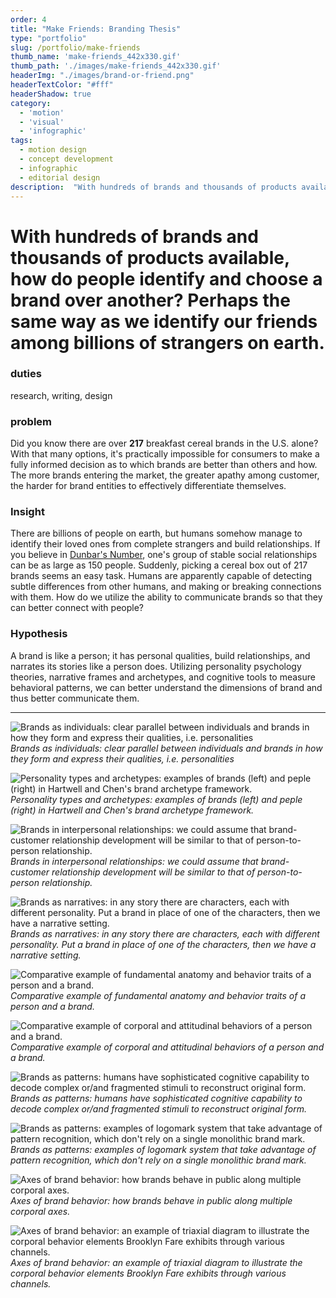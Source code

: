 ```yaml
---
order: 4
title: "Make Friends: Branding Thesis"
type: "portfolio"
slug: /portfolio/make-friends
thumb_name: 'make-friends_442x330.gif'
thumb_path: './images/make-friends_442x330.gif'
headerImg: "./images/brand-or-friend.png"
headerTextColor: "#fff"
headerShadow: true
category:
  - 'motion'
  - 'visual'
  - 'infographic'
tags:
  - motion design
  - concept development
  - infographic
  - editorial design
description:  "With hundreds of brands and thousands of products available, how do people identify and choose a brand over another? Perhaps the same way as we identify our friends among billions of strangers on earth."
---
```



<EmbedVideo videoChannel='vimeo' aspectRatioPadding='56.34%' videoId="65117847" />

# With hundreds of brands and thousands of products available, how do people identify and choose a brand over another? Perhaps the same way as we identify our friends among billions of strangers on earth.

<section class="portfolioDetail">

### duties

research, writing, design

</section>

<section class="portfolioDetail">

### problem

Did you know there are over **217** breakfast cereal brands in the U.S. alone? With that many options, it's practically impossible for consumers to make a fully informed decision as to which brands are better than others and how. The more brands entering the market, the greater apathy among customer, the harder for brand entities to effectively differentiate themselves.

</section>

<section class="portfolioDetail">

### Insight

There are billions of people on earth, but humans somehow manage to identify their loved ones from complete strangers and build relationships. If you believe in [Dunbar's Number](https://en.wikipedia.org/wiki/Dunbar%27s_numbe), one's group of stable social relationships can be as large as 150 people. Suddenly, picking a cereal box out of 217 brands seems an easy task. Humans are apparently capable of detecting subtle differences from other humans, and making or breaking connections with them. How do we utilize the ability to communicate brands so that they can better connect with people?

</section>

<section class="portfolioDetail">

### Hypothesis

A brand is like a person; it has personal qualities, build relationships, and narrates its stories like a person does. Utilizing personality psychology theories, narrative frames and archetypes, and cognitive tools to measure behavioral patterns, we can better understand the dimensions of brand and thus better communicate them.

</section>


<ButtonContainer>
  <SimpleButton cta="Download as PDF" link="testlink" color="var(--yellow)" />
  <SimpleButton cta="Purchase printed copy" link="http://www.blurb.com/b/4521259-make-friends" color="var(--green)" />
</ButtonContainer>

---

![Brands as individuals: clear parallel between individuals and brands in how they form and express their qualities, i.e. personalities](./images/mf-personal-q.png)
*Brands as individuals: clear parallel between individuals and brands in how they form and express their qualities, i.e. personalities*

![Personality types and archetypes: examples of brands (left) and peple (right) in Hartwell and Chen's brand archetype framework.](./images/mf-archetypes.png)
*Personality types and archetypes: examples of brands (left) and peple (right) in Hartwell and Chen's brand archetype framework.*

![Brands in interpersonal relationships: we could assume that brand-customer relationship development will be similar to that of person-to-person relationship.](./images/mf-interpersonal.png)
*Brands in interpersonal relationships: we could assume that brand-customer relationship development will be similar to that of person-to-person relationship.*

![Brands as narratives: in any story there are characters, each with different personality. Put a brand in place of one of the characters, then we have a narrative setting.](./images/mf-narrative.png)
*Brands as narratives: in any story there are characters, each with different personality. Put a brand in place of one of the characters, then we have a narrative setting.*

![Comparative example of fundamental anatomy and behavior traits of a person and a brand.](./images/mf-parallel01.png)
*Comparative example of fundamental anatomy and behavior traits of a person and a brand.*

![Comparative example of corporal and attitudinal behaviors of a person and a brand.](./images/mf-parallel02.png)
*Comparative example of corporal and attitudinal behaviors of a person and a brand.*

![Brands as patterns: humans have sophisticated cognitive capability to decode complex or/and fragmented stimuli to reconstruct original form.](./images/mf-patterns.png)
*Brands as patterns: humans have sophisticated cognitive capability to decode complex or/and fragmented stimuli to reconstruct original form.*

![Brands as patterns: examples of logomark system that take advantage of pattern recognition, which don't rely on a single monolithic brand mark.](./images/mf-patterns2.png)
*Brands as patterns: examples of logomark system that take advantage of pattern recognition, which don't rely on a single monolithic brand mark.*

![Axes of brand behavior: how brands behave in public along multiple corporal axes.](./images/mf-axes.png)
*Axes of brand behavior: how brands behave in public along multiple corporal axes.*

![Axes of brand behavior: an example of triaxial diagram to illustrate the corporal behavior elements Brooklyn Fare exhibits through various channels.](./images/mf-axes2.png)
*Axes of brand behavior: an example of triaxial diagram to illustrate the corporal behavior elements Brooklyn Fare exhibits through various channels.*
